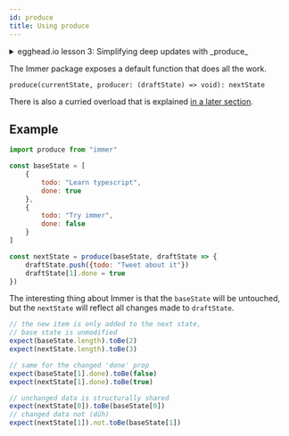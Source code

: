```yaml
---
id: produce
title: Using produce
---
```


<center>
	<div
		data-ea-publisher="immerjs"
		data-ea-type="image"
		className="horizontal bordered"
	></div>
</center>
<details>
	<summary className="egghead-summary">
		egghead.io lesson 3: Simplifying deep updates with _produce_
	</summary>
	<br />
	<div>
		<iframe
			width="760"
			height="427"
			scrolling="no"
			src="https://egghead.io/lessons/javascript-simplify-deep-state-updates-using-immer-produce/embed"
		></iframe>
	</div>
	<a
		className="egghead-link"
		href="https://egghead.io/lessons/javascript-simplify-deep-state-updates-using-immer-produce"
	>
		Hosted on egghead.io
	</a>
</details>

The Immer package exposes a default function that does all the work.

`produce(currentState, producer: (draftState) => void): nextState`

There is also a curried overload that is explained [in a later section](curried-produce).

## Example

```javascript
import produce from "immer"

const baseState = [
	{
		todo: "Learn typescript",
		done: true
	},
	{
		todo: "Try immer",
		done: false
	}
]

const nextState = produce(baseState, draftState => {
	draftState.push({todo: "Tweet about it"})
	draftState[1].done = true
})
```

The interesting thing about Immer is that the `baseState` will be untouched, but the `nextState` will reflect all changes made to `draftState`.

```javascript
// the new item is only added to the next state,
// base state is unmodified
expect(baseState.length).toBe(2)
expect(nextState.length).toBe(3)

// same for the changed 'done' prop
expect(baseState[1].done).toBe(false)
expect(nextState[1].done).toBe(true)

// unchanged data is structurally shared
expect(nextState[0]).toBe(baseState[0])
// changed data not (dûh)
expect(nextState[1]).not.toBe(baseState[1])
```
